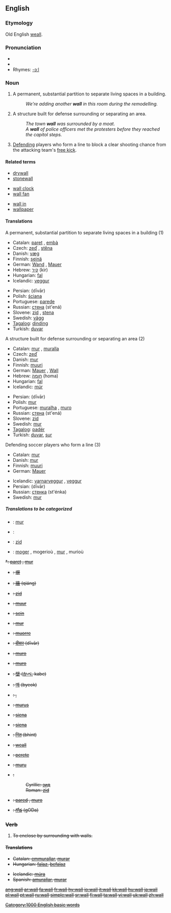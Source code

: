 ==English==

{{rank|honour|individual|girls|808|wall|cry|step|turning}}

===Etymology===
Old English [[weall]].

===Pronunciation===
*{{IPA|/wɔːl/}}
*{{audio|en-us-wall.ogg|Audio (US)}}
*Rhymes: [[Rhymes:English:-ɔːl|-ɔːl]]

===Noun===
{{en-noun}}

# A permanent, substantial partition to separate living spaces in a building.
#:''We're adding another '''wall''' in this room during the remodelling.''
# A structure built for defense surrounding or separating an area.
#:''The town '''wall''' was surrounded by a moat.''
#:''A '''wall''' of police officers met the protesters before they reached the capitol steps.''
# {{football}} [[Defend]]ing players who form a line to block a clear shooting chance from the attacking team's [[free kick]].

====Related terms====
{{top3}}
*[[drywall]]
*[[stonewall]]
{{mid3}}
*[[wall clock]]
*[[wall fan]]
{{mid3}}
*[[wall in]]
*[[wallpaper]]
{{bottom}}

====Translations====
;A permanent, substantial partition to separate living spaces in a building (1)
{{top}}
*Catalan: [[paret]] {{f}}, [[embà]] {{m}}
*Czech: [[zeď]] {{f}}, [[stěna]] {{f}}
*Danish: [[væg]] {{n}}
*Finnish: [[seinä]]
*German: [[Wand]] {{f}}, [[Mauer]] {{f}}
*Hebrew: [[קיר]] {{m}} (kir)
*Hungarian: [[fal]]
*Icelandic: [[veggur]] {{m}}
{{mid}}
*Persian: {{FAchar|[[دیوار]]}} (dīvār)
*Polish: [[ściana]] {{f}}
*Portuguese: [[parede]] {{f}}
*Russian: [[стена]] (st'ená) {{f}}
*Slovene: [[zid]] {{m}}, [[stena]] {{f}}
*Swedish: [[vägg]] {{c}}
*[[Tagalog]]: [[dinding]]
*Turkish: [[duvar]]
{{bottom}}

;A structure built for defense surrounding or separating an area (2)
{{top}}
*Catalan: [[mur]] {{m}}, [[muralla]] {{f}}
*Czech: [[zeď]] {{f}}
*Danish: [[mur]]
*Finnish: [[muuri]]
*German: [[Mauer]] {{f}}, [[Wall]] {{m}}
*Hebrew: [[חומה]] {{f}} (homa)
*Hungarian: [[fal]]
*Icelandic: [[múr]] {{m}}
{{mid}}
*Persian: {{FAchar|[[دیوار]]}} (dīvār)
*Polish: [[mur]] {{m}}
*Portuguese: [[muralha]] {{f}}, [[muro]] {{m}}
*Russian: [[стена]] (st'ená) {{f}}
*Slovene: [[zid]] {{m}}
*Swedish: [[mur]] {{c}}
*[[Tagalog]]: [[padér]]
*Turkish: [[duvar]], [[sur#Turkish|sur]]
{{bottom}}

;Defending soccer players who form a line (3)
{{top}}
*Catalan: [[mur]] {{m}}
*Danish: [[mur]]
*Finnish: [[muuri]]
*German: [[Mauer]] {{f}}
{{mid}}
*Icelandic: [[varnarveggur]] {{m}}, [[veggur]] {{m}}
*Persian: {{FAchar|[[دیوار]]}} (dīvār)
*Russian: [[стенка]] (st'énka) {{f}}
*Swedish: [[mur]] {{c}}
{{bottom}}

=====Translations to be categorized=====
{{checktrans}}
{{top}}
*{{ttbc|Albanian}}: [[mur]] {{m}}
*{{ttbc|Arabic}}: {{ARchar|[[حائط]]}} {{Unicode|(ħá:’iʈ)}} {{m}}
*{{ttbc|Bosnian}}: [[zid#Bosnian|zid]] {{m}}
*{{ttbc|Breton}}: [[moger]] {{f}}, mogerioù {{p}}, [[mur]] {{f}}, murioù {{p}}
<s>*{{ttbc|Catalan}}: [[paret]] {{f}}, [[mur]] {{m}}<s/>
*{{ttbc|CJK Characters}}: [[塀]]
*{{ttbc|Chinese}}: [[牆]] (qiáng)
*{{ttbc|Croatian}}: [[zid]] {{m}}
*{{ttbc|Dutch}}: [[muur]]
*{{ttbc|Estonian}}: [[sein#Estonian|sein]]
*{{ttbc|French}}: [[mur]] {{m}}
*{{ttbc|Frisian}}: [[muorre]]
*{{ttbc|Hindi}}: [[दीवार]] (dīvār)
*{{ttbc|Ido}}: [[muro]]
*{{ttbc|Italian}}: [[muro]] {{m}}
{{mid}}
*{{ttbc|Japanese}}: [[壁]] ([[かべ]], kabe)
*{{ttbc|Korean}}: [[벽]] (byeok)
*{{ttbc|Kurdish}}: {{trad|ku|dîwar}} {{m}}, {{trad|ku|kelhe}} {{f}}
*{{ttbc|Latin}}: [[murus]] {{m}}
*{{ttbc|Latvian}}: [[siena]]
*{{ttbc|Lithuanian}}: [[siena]]
*{{ttbc|Marathi}}: [[भिंत]] (bhint)
*{{ttbc|Old English}}: [[weall]] {{m}}
*{{ttbc|Romanian}}: [[perete]] {{m}}
*{{ttbc|Sardinian}}: [[muru]] {{m}}
*{{ttbc|Serbian}}:
*:Cyrillic: [[зид#Serbian|зид]] {{m}}
*:Roman: [[zid#Serbian|zid]] {{m}}
*{{ttbc|Spanish}}: [[pared]] {{f}}, [[muro]] {{m}}
*{{ttbc|Telugu}}: [[గోడ]] (gODa)
{{bottom}}

===Verb===
{{en-verb}}

# {{italbrac|with "[[in]]"}} To enclose by surrounding with walls.

====Translations====
{{top}}
*Catalan: [[emmurallar]], [[murar]]
*Hungarian: [[falaz]], [[befalaz]]
{{mid}}
*Icelandic: [[múra]]
*Spanish: [[amurallar]], [[murar]]
{{bottom}}

[[Category:1000 English basic words]]

[[ang:wall]]
[[ar:wall]]
[[fa:wall]]
[[fr:wall]]
[[hy:wall]]
[[io:wall]]
[[it:wall]]
[[kk:wall]]
[[hu:wall]]
[[ja:wall]]
[[pl:wall]]
[[pt:wall]]
[[ru:wall]]
[[simple:wall]]
[[sr:wall]]
[[fi:wall]]
[[ta:wall]]
[[vi:wall]]
[[uk:wall]]
[[zh:wall]]